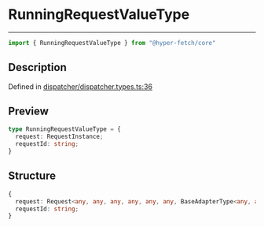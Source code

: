 

# RunningRequestValueType

<div class="api-docs__separator" data-reactroot="">

---

</div><div class="api-docs__import" data-reactroot="">

```ts
import { RunningRequestValueType } from "@hyper-fetch/core"
```

</div><div class="api-docs__section">

## Description

</div><div class="api-docs__description"><span class="api-docs__do-not-parse">



</span></div><p class="api-docs__definition">

Defined in [dispatcher/dispatcher.types.ts:36](https://github.com/BetterTyped/hyper-fetch/blob/c44d728f/packages/core/src/dispatcher/dispatcher.types.ts#L36)

</p><div class="api-docs__section">

## Preview

</div><div class="api-docs__preview type">

```ts
type RunningRequestValueType = {
  request: RequestInstance; 
  requestId: string; 
}
```

</div><div class="api-docs__section">

## Structure

</div><div class="api-docs__returns">

```ts
{
  request: Request<any, any, any, any, any, any, BaseAdapterType<any, any, any, any, any>, any, any, any>;
  requestId: string;
}
```

</div>